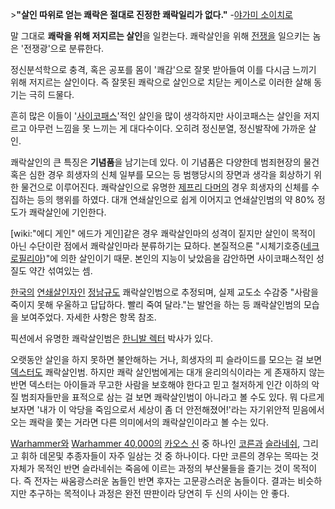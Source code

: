 >'''"살인 따위로 얻는 쾌락은 절대로 진정한 쾌락일리가 없다."''' -[[야가미 소이치로]]

말 그대로 '''쾌락을 위해 저지르는 살인'''을 일컫는다. 쾌락살인을 위해 [[전쟁]]을 일으키는 놈은 '전쟁광'으로 분류한다.

정신분석학으로 충격, 혹은 공포를 몸이 '쾌감'으로 잘못 받아들여 이를 다시금 느끼기 위해 저지르는 살인이다. 즉 잘못된 쾌락으로 살인으로 치닫는 케이스로 이러한 살해 동기는 극히 드물다.

흔히 많은 이들이 '[[사이코패스]]'적인 살인을 많이 생각하지만 사이코패스는 살인을 저지르고 아무런 느낌을 못 느끼는 게 대다수이다. 오히려 정신분열, 정신발작에 가까운 살인.

쾌락살인의 큰 특징은 '''기념품'''을 남기는데 있다. 이 기념품은 다양한데 범죄현장의 물건 혹은 심한 경우 희생자의 신체 일부를 모으는 등 범행당시의 장면과 생각을 회상하기 위한 물건으로 이루어진다. 쾌락살인으로 유명한 [[제프리 다머]]의 경우 희생자의 신체를 수집하는 등의 행위를 하였다. 대개 연쇄살인으로 쉽게 이어지고 연쇄살인범의 약 80% 정도가 쾌락살인에 기인한다.

[wiki:"에디 게인" 에드가 게인]같은 경우 쾌락살인마의 성격이 짙지만 살인이 목적이 아닌 수단이란 점에서 쾌락살인마라 분류하기는 묘하다. 본질적으론 "시체기호증([[네크로필리아]])"에 의한 살인이기 때문. 본인의 지능이 낮았음을 감안하면 사이코패스적인 성질도 약간 섞여있는 셈.

[[한국]]의 [[연쇄살인자]]인 [[정남규]]도 쾌락살인범으로 추정되며, 실제 교도소 수감중 "사람을 죽이지 못해 우울하고 답답하다. 빨리 죽여 달라."는 발언을 하는 등 쾌락살인범의 모습을 보여주었다. 자세한 사항은 항목 참조.

픽션에서 유명한 쾌락살인범은 [[한니발 렉터]] 박사가 있다. 

오랫동안 살인을 하지 못하면 불안해하는 거나, 희생자의 피 슬라이드를 모으는 걸 보면 [[덱스터]]도 쾌락살인범. 하지만 쾌락 살인범에게는 대개 윤리의식이라는 게 존재하지 않는 반면 덱스터는 아이들과 무고한 사람을 보호해야 한다고 믿고 철저하게 인간 이하의 악질 범죄자들만을 표적으로 삼는 걸 보면 쾌락살인범이 아니라고 볼 수도 있다. 뭐 다르게 보자면 '내가 이 악당을 죽임으로서 세상이 좀 더 안전해졌어!'라는 자기위안적 믿음에서 오는 쾌락을 쫓는 거라면 다른 의미에서의 쾌락살인이라고 볼 수는 있다.

[[Warhammer]]와 [[Warhammer 40,000]]의 [[카오스 신]] 중 하나인 [[코른]]과 [[슬라네쉬]], 그리고 휘하 데몬및 추종자들이 자주 일삼는 것 중 하나이다. 다만 코른의 경우는 목따는 것 자체가 목적인 반면 슬라네쉬는 죽음에 이르는 과정의 부산물들을 즐기는 것이 목적이다. 즉 전자는 싸움광스러운 놈들인 반면 후자는 고문광스러운 놈들이다. 결과는 비슷하지만 추구하는 목적이나 과정은 완전 딴판이라 당연히 두 신의 사이는 안 좋다.
